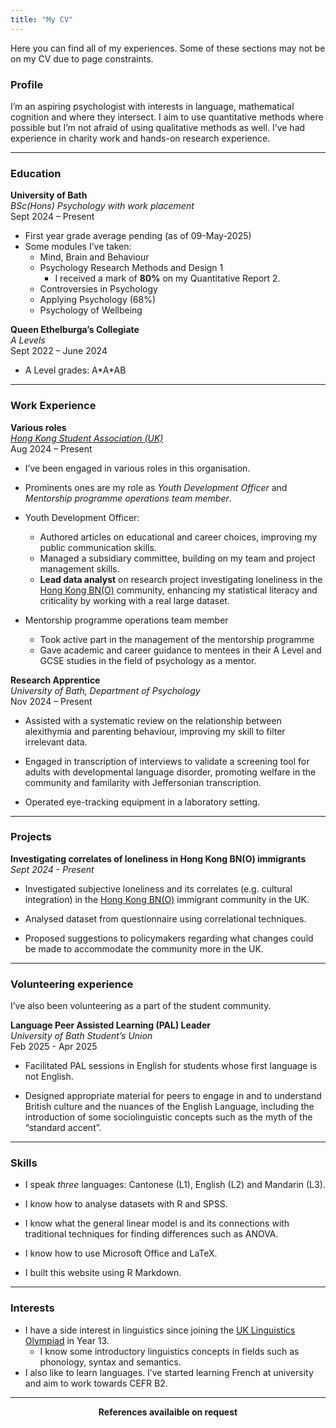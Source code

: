 ```yaml
---
title: "My CV"
---
```


Here you can find all of my experiences. Some of these sections may not be on my CV due to page constraints.

### Profile

I'm an aspiring psychologist with interests in language, mathematical cognition and where they intersect. I aim to use quantitative methods where possible but I'm not afraid of using qualitative methods as well. I've had experience in charity work and hands-on research experience.

---

### Education

**University of Bath**  
_BSc(Hons) Psychology with work placement_  
Sept 2024 -- Present  

- First year grade average pending (as of 09-May-2025)
- Some modules I've taken:
  - Mind, Brain and Behaviour
  - Psychology Research Methods and Design 1
    - I received a mark of **80%** on my Quantitative Report 2.
  - Controversies in Psychology
  - Applying Psychology (68%)
  - Psychology of Wellbeing

**Queen Ethelburga's Collegiate**  
_A Levels_  
Sept 2022 -- June 2024

- A Level grades: A\*A\*AB

---

### Work Experience

**Various roles**  
_[Hong Kong Student Association (UK)](https://www.hksacic.co.uk/)_  
Aug 2024 -- Present

- I've been engaged in various roles in this organisation.

- Prominents ones are my role as _Youth Development Officer_ and _Mentorship programme operations team member_.

- Youth Development Officer:

  - Authored articles on educational and career choices, improving my public communication skills.
  - Managed a subsidiary committee, building on my team and project management skills.
  - **Lead data analyst** on research project investigating loneliness in the [Hong Kong BN(O)](https://www.gov.uk/british-national-overseas-bno-visa) community,
enhancing my statistical literacy and criticality by working with a real large dataset.

- Mentorship programme operations team member
  - Took active part in the management of the mentorship programme
  - Gave academic and career guidance to mentees in their A Level and GCSE studies in the field of psychology as a mentor.

**Research Apprentice**  
_University of Bath, Department of Psychology_  
Nov 2024 -- Present

- Assisted with a systematic review on the relationship between alexithymia and parenting behaviour,
improving my skill to filter irrelevant data.

- Engaged in transcription of interviews to validate a screening tool for adults with developmental language disorder, promoting welfare in the community and familarity with Jeffersonian transcription.

- Operated eye-tracking equipment in a laboratory setting.

---

### Projects

**Investigating correlates of loneliness in Hong Kong BN(O) immigrants**  
_Sept 2024 - Present_

- Investigated subjective loneliness and its correlates (e.g. cultural integration) in the [Hong Kong BN(O)](https://www.gov.uk/british-national-overseas-bno-visa) immigrant community in the UK.

- Analysed dataset from questionnaire using correlational techniques.

- Proposed suggestions to policymakers regarding what changes could be made to accommodate the community more in the UK.

---

### Volunteering experience

I've also been volunteering as a part of the student community.

**Language Peer Assisted Learning (PAL) Leader**  
_University of Bath Student's Union_  
Feb 2025 - Apr 2025  

- Facilitated PAL sessions in English for students whose first language is not English.

- Designed appropriate material for peers to engage in and to understand British culture and the nuances of the English Language, including the introduction of some sociolinguistic concepts such as the myth of the "standard accent".

---

### Skills

- I speak _three_ languages: Cantonese (L1), English (L2) and Mandarin (L3).

- I know how to analyse datasets with R and SPSS.

- I know what the general linear model is and its connections with traditional techniques for finding differences such as ANOVA.

- I know how to use Microsoft Office and LaTeX.

- I built this website using R Markdown.

---

### Interests

- I have a side interest in linguistics since joining the [UK Linguistics Olympiad](https://www.uklo.org/) in Year 13.
  - I know some introductory linguistics concepts in fields such as phonology, syntax and semantics.

- I also like to learn languages. I've started learning French at university and aim to work towards CEFR B2.

---

<center> **References availaible on request** </center>